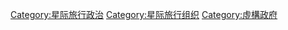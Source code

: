 [[Category:星际旅行政治|Category:星际旅行政治]]
[[Category:星际旅行组织|Category:星际旅行组织]]
[[Category:虛構政府|Category:虛構政府]]